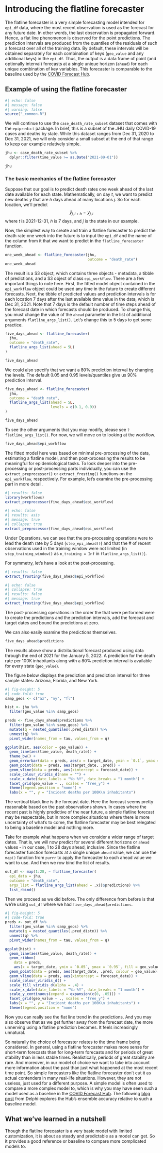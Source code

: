 # Introducing the flatline forecaster

The flatline forecaster is a very simple forecasting model intended for `epi_df` data, where the most recent observation is used as the forecast for any future date. In other words, the last observation is propagated forward. Hence, a flat line phenomenon is observed for the point predictions. The prediction intervals are produced from the quantiles of the residuals of such a forecast over all of the training data. By default, these intervals will be obtained separately for each combination of keys (`geo_value` and any additional keys) in the `epi_df`. Thus, the output is a data frame of point (and optionally interval) forecasts at a single unique horizon (`ahead`) for each unique combination of key variables. This forecaster is comparable to the baseline used by the [COVID Forecast Hub](https://covid19forecasthub.org).

## Example of using the flatline forecaster

```r
#| echo: false
#| message: false
#| warning: false
source("_common.R")
```


We will continue to use the `case_death_rate_subset` dataset that comes with the
`epipredict` package. In brief, this is a subset of the JHU daily COVID-19 cases
and deaths by state. While this dataset ranges from Dec 31, 2020 to Dec 31, 
2021, we will only consider a small subset at the end of that range to keep our
example relatively simple.

```r
jhu <- case_death_rate_subset %>%
  dplyr::filter(time_value >= as.Date("2021-09-01"))

jhu
```

### The basic mechanics of the flatline forecaster

Suppose that our goal is to predict death rates one week ahead of the last date available for each state. Mathematically, on day $t$, we want to predict new deaths $y$ that are $h$ days ahead at many locations $j$. So for each location, we'll predict
$$
\hat{y}_{j, {t+h}} = y_{j, t}
$$
where $t$ is 2021-12-31, $h$ is 7 days, and $j$ is the state in our example.

Now, the simplest way to create and train a flatline forecaster to predict the death rate one week into the future is to input the `epi_df` and the name of the column from it that we want to predict in the `flatline_forecaster` function. 

```r
one_week_ahead <- flatline_forecaster(jhu, 
                                      outcome = "death_rate")
one_week_ahead
```

The result is a S3 object, which contains three objects - metadata, a tibble of predictions, 
and a S3 object of class `epi_workflow`. There are a few important things to note here.
First, the fitted model object contained in the `epi_workflow`
object could be used any time in the future to create different forecasts. 
Next, the tibble of predicted values and prediction intervals is for each location 7 days 
after the last available time value in the data, which is Dec 31, 2021. Note that 7 days is the default
number of time steps ahead of the forecast date in which forecasts should be
produced. To change this, you must change the value of the `ahead` parameter
in the list of additional arguments `flatline_args_list()`. Let's change this
to 5 days to get some practice.

```r
five_days_ahead <- flatline_forecaster(
  jhu, 
  outcome = "death_rate",
  flatline_args_list(ahead = 5L)
)

five_days_ahead
```

We could also specify that we want a 80% prediction interval by changing the 
levels. The default 0.05 and 0.95 levels/quantiles give us 90% prediction 
interval.

```r
five_days_ahead <- flatline_forecaster(
  jhu, 
  outcome = "death_rate",
  flatline_args_list(ahead = 5L, 
                     levels = c(0.1, 0.9))
)

five_days_ahead
```

To see the other arguments that you may modify, please see `?flatline_args_list()`. For now, we will move on to looking at the workflow.

```r
five_days_ahead$epi_workflow
```

The fitted model here was based on minimal pre-processing of the data, 
estimating a flatline model, and then post-processing the results to be 
meaningful for epidemiological tasks. To look deeper into the pre-processing 
or post-processing parts individually, you can use the `extract_preprocessor()`
or `extract_frosting()` functions on the `epi_workflow`, respectively. 
For example, let’s examine the pre-processing part in more detail.

```r
#| results: false
library(workflows)
extract_preprocessor(five_days_ahead$epi_workflow)
```

```r
#| echo: false
#| results: asis
#| message: true
#| collapse: true
extract_preprocessor(five_days_ahead$epi_workflow)
```

Under Operations, we can see that the pre-processing operations were to lead the
death rate by 5 days (`step_epi_ahead()`) and that the \# of recent observations
used in the training window were not limited (in `step_training_window()` as
`n_training = Inf` in `flatline_args_list()`).

For symmetry, let's have a look at the post-processing.

```r
#| results: false
extract_frosting(five_days_ahead$epi_workflow)
```

```r
#| echo: false
#| collapse: true
#| results: false
#| message: true
extract_frosting(five_days_ahead$epi_workflow)
```

The post-processing operations in the order the that were performed were to create the predictions and the prediction intervals, add the forecast and target dates and bound the predictions at zero.

We can also easily examine the predictions themselves.

```r
five_days_ahead$predictions
```

The results above show a distributional forecast produced using data through the end of 2021 for the January 5, 2022. A prediction for the death rate per 100K inhabitants along with a 80% prediction interval is available for every state (`geo_value`).

The figure below displays the prediction and prediction interval for three sample states: Arizona, Florida, and New York.

```r
#| fig-height: 5
#| code-fold: true
samp_geos <- c("az", "ny", "fl")

hist <- jhu %>% 
  filter(geo_value %in% samp_geos)

preds <- five_days_ahead$predictions %>% 
  filter(geo_value %in% samp_geos) %>% 
  mutate(q = nested_quantiles(.pred_distn)) %>% 
  unnest(q) %>%
  pivot_wider(names_from = tau, values_from = q)

ggplot(hist, aes(color = geo_value)) +
  geom_line(aes(time_value, death_rate)) +
  theme_bw() +
  geom_errorbar(data = preds, aes(x = target_date, ymin = `0.1`, ymax = `0.9`)) +
  geom_point(data = preds, aes(target_date, .pred)) +
  geom_vline(data = preds, aes(xintercept = forecast_date)) +
  scale_colour_viridis_d(name = "") +
  scale_x_date(date_labels = "%b %Y", date_breaks = "1 month") +
  facet_grid(geo_value ~ ., scales = "free_y") +
  theme(legend.position = "none") +
  labs(x = "", y = "Incident deaths per 100K\n inhabitants") 
```

The vertical black line is the forecast date. Here the forecast seems pretty reasonable based on the past observations shown. In cases where the recent past is highly predictive of the near future, a simple flatline forecast may be respectable, but in more complex situations where there is more uncertainty of what's to come, the flatline forecaster may be best relegated to being a baseline model and nothing more.

Take for example what happens when we consider a wider range of target dates. That is, we will now predict for several different horizons or `ahead` values - in our case, 1 to 28 days ahead, inclusive. Since the flatline forecaster function forecasts at a single unique `ahead` value, we can use the `map()` function from `purrr` to apply the forecaster to each ahead value we want to use. And then we row bind the list of results.

```r
out_df <- map(1:28, ~ flatline_forecaster(
  epi_data = jhu, 
  outcome = "death_rate",
  args_list = flatline_args_list(ahead = .x))$predictions) %>% 
  list_rbind()
```

Then we proceed as we did before. The only difference from before is that we're using `out_df` where we had `five_days_ahead$predictions`.

```r
#| fig-height: 5
#| code-fold: true
preds <- out_df %>% 
  filter(geo_value %in% samp_geos) %>% 
  mutate(q = nested_quantiles(.pred_distn)) %>% 
  unnest(q) %>%
  pivot_wider(names_from = tau, values_from = q)

ggplot(hist) +
  geom_line(aes(time_value, death_rate)) +
  geom_ribbon(
    data = preds, 
    aes(x = target_date, ymin = `0.05`, ymax = `0.95`, fill = geo_value)) +
  geom_point(data = preds, aes(target_date, .pred, colour = geo_value)) +
  geom_vline(data = preds, aes(xintercept = forecast_date)) +
  scale_colour_viridis_d() +
  scale_fill_viridis_d(alpha = .4) +
  scale_x_date(date_labels = "%b %Y", date_breaks = "1 month") +
  scale_y_continuous(expand = expansion(c(0, .05))) +
  facet_grid(geo_value ~ ., scales = "free_y") +
  labs(x = "", y = "Incident deaths per 100K\n inhabitants") +
  theme(legend.position = "none")
```

Now you can really see the flat line trend in the predictions. And you may also observe that as we get further away from the forecast date, the more unnerving using a flatline prediction becomes. It feels increasingly unnatural.

So naturally the choice of forecaster relates to the time frame being considered. In general, using a flatline forecaster makes more sense for short-term forecasts than for long-term forecasts and for periods of great stability than in less stable times. Realistically, periods of great stability are rare. And moreover, in our model of choice we want to take into account more information about the past than just what happened at the most recent time point. So simple forecasters like the flatline forecaster don't cut it as actual contenders in many real-life situations. However, they are not useless, just used for a different purpose. A simple model is often used to compare a more complex model to, which is why you may have seen such a model used as a baseline in the [COVID Forecast Hub](https://covid19forecasthub.org). The following [blog post](https://delphi.cmu.edu/blog/2021/09/30/on-the-predictability-of-covid-19/#ensemble-forecast-performance) from Delphi explores the Hub's ensemble accuracy relative to such a baseline model.

## What we've learned in a nutshell

Though the flatline forecaster is a very basic model with limited customization, it is about as steady and predictable as a model can get. So it provides a good reference or baseline to compare more complicated models to.
